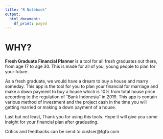 ---
title: "R Notebook"
output:
  html_document:
    df_print: paged
---

# **WHY?**

**Fresh Graduate Financial Planner** is a tool for all fresh graduates out there, from age 17 to age 30. This is made for all of you, young people to plan for your future.

As a fresh graduate, we would have a dream to buy a house and marry someday. This app is the tool for you to plan your financial for marriage and make a down payment to buy a house which is 10% from total house price according to the regulation of "Bank Indonesia" in 2019. This app is contain various method of investment and the project cash in the time you will getting married or making a down payment of a house.

Last but not least, Thank you for using this tools. Hope it will give you some insight for your financial plan after graduating.

Critics and feedbacks can be send to custser@fgfp.com

